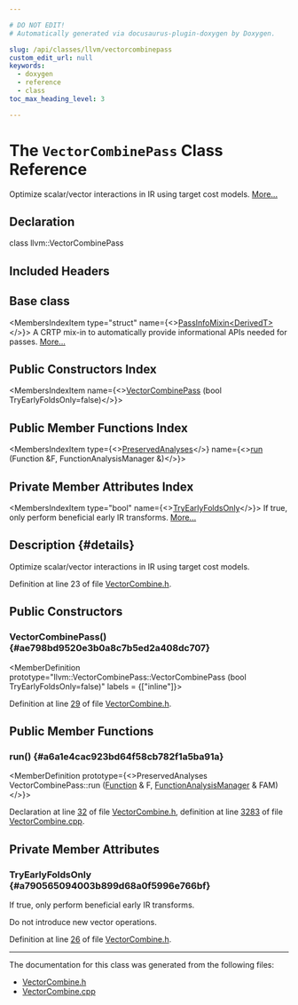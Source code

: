 ```yaml
---

# DO NOT EDIT!
# Automatically generated via docusaurus-plugin-doxygen by Doxygen.

slug: /api/classes/llvm/vectorcombinepass
custom_edit_url: null
keywords:
  - doxygen
  - reference
  - class
toc_max_heading_level: 3

---
```





# The `VectorCombinePass` Class Reference

<DoxygenPage pluginConfig={pluginConfig}>

Optimize scalar/vector interactions in IR using target cost models. <a href="#details">More...</a>

## Declaration

<CodeBlock>class llvm::VectorCombinePass</CodeBlock>

## Included Headers

<IncludesList>
<IncludesListItem
  filePath="llvm/Transforms/Vectorize/VectorCombine.h"
  permalink="/docs/api/files/include/include/llvm/include/llvm/transforms/include/llvm/transforms/vectorize/vectorcombine-h"
  isLocal="true" />
</IncludesList>

## Base class

<MembersIndex>

<MembersIndexItem
  type="struct"
  name={<><a href="/docs/api/structs/llvm/passinfomixin">PassInfoMixin&lt;DerivedT&gt;</a></>}>
A CRTP mix-in to automatically provide informational APIs needed for passes. <a href="/docs/api/structs/llvm/passinfomixin/#details">More...</a>
</MembersIndexItem>

</MembersIndex>

## Public Constructors Index

<MembersIndex>

<MembersIndexItem
  name={<><a href="#ae798bd9520e3b0a8c7b5ed2a408dc707">VectorCombinePass</a> (bool TryEarlyFoldsOnly=false)</>}>
</MembersIndexItem>

</MembersIndex>

## Public Member Functions Index

<MembersIndex>

<MembersIndexItem
  type={<><a href="/docs/api/classes/llvm/preservedanalyses">PreservedAnalyses</a></>}
  name={<><a href="#a6a1e4cac923bd64f58cb782f1a5ba91a">run</a> (Function &amp;F, FunctionAnalysisManager &amp;)</>}>
</MembersIndexItem>

</MembersIndex>

## Private Member Attributes Index

<MembersIndex>

<MembersIndexItem
  type="bool"
  name={<><a href="#a790565094003b899d68a0f5996e766bf">TryEarlyFoldsOnly</a></>}>
If true, only perform beneficial early IR transforms. <a href="#a790565094003b899d68a0f5996e766bf">More...</a>
</MembersIndexItem>

</MembersIndex>

## Description {#details}

Optimize scalar/vector interactions in IR using target cost models.

Definition at line 23 of file <a href="/docs/api/files/include/include/llvm/include/llvm/transforms/include/llvm/transforms/vectorize/vectorcombine-h">VectorCombine.h</a>.

<SectionDefinition>

## Public Constructors

### VectorCombinePass() {#ae798bd9520e3b0a8c7b5ed2a408dc707}

<MemberDefinition
  prototype="llvm::VectorCombinePass::VectorCombinePass (bool TryEarlyFoldsOnly=false)"
  labels = {["inline"]}>

Definition at line <a href="/docs/api/files/include/include/llvm/include/llvm/transforms/include/llvm/transforms/vectorize/vectorcombine-h/#l00029">29</a> of file <a href="/docs/api/files/include/include/llvm/include/llvm/transforms/include/llvm/transforms/vectorize/vectorcombine-h">VectorCombine.h</a>.
</MemberDefinition>

</SectionDefinition>

<SectionDefinition>

## Public Member Functions

### run() {#a6a1e4cac923bd64f58cb782f1a5ba91a}

<MemberDefinition
  prototype={<>PreservedAnalyses VectorCombinePass::run (<a href="/docs/api/classes/llvm/function">Function</a> &amp; F, <a href="/docs/api/namespaces/llvm/#adce09a5a0de0e3177eb00e932734af2f">FunctionAnalysisManager</a> &amp; FAM)</>}>

Declaration at line <a href="/docs/api/files/include/include/llvm/include/llvm/transforms/include/llvm/transforms/vectorize/vectorcombine-h/#l00032">32</a> of file <a href="/docs/api/files/include/include/llvm/include/llvm/transforms/include/llvm/transforms/vectorize/vectorcombine-h">VectorCombine.h</a>, definition at line <a href="/docs/api/files/lib/lib/transforms/lib/transforms/vectorize/vectorcombine-cpp/#l03283">3283</a> of file <a href="/docs/api/files/lib/lib/transforms/lib/transforms/vectorize/vectorcombine-cpp">VectorCombine.cpp</a>.
</MemberDefinition>

</SectionDefinition>

<SectionDefinition>

## Private Member Attributes

### TryEarlyFoldsOnly {#a790565094003b899d68a0f5996e766bf}

<MemberDefinition
  prototype="bool llvm::VectorCombinePass::TryEarlyFoldsOnly">
If true, only perform beneficial early IR transforms.

Do not introduce new vector operations.

Definition at line <a href="/docs/api/files/include/include/llvm/include/llvm/transforms/include/llvm/transforms/vectorize/vectorcombine-h/#l00026">26</a> of file <a href="/docs/api/files/include/include/llvm/include/llvm/transforms/include/llvm/transforms/vectorize/vectorcombine-h">VectorCombine.h</a>.
</MemberDefinition>

</SectionDefinition>

<hr/>

The documentation for this class was generated from the following files:

<ul>
<li><a href="/docs/api/files/include/include/llvm/include/llvm/transforms/include/llvm/transforms/vectorize/vectorcombine-h">VectorCombine.h</a></li>
<li><a href="/docs/api/files/lib/lib/transforms/lib/transforms/vectorize/vectorcombine-cpp">VectorCombine.cpp</a></li>
</ul>

</DoxygenPage>

